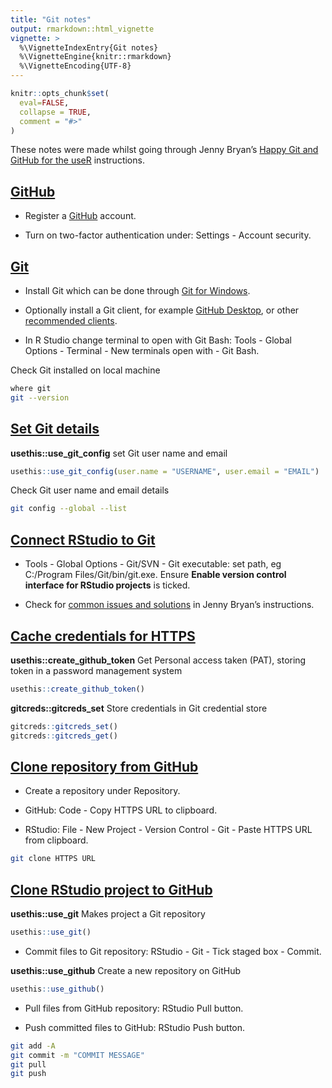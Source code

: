 ```yaml
---
title: "Git notes"
output: rmarkdown::html_vignette
vignette: >
  %\VignetteIndexEntry{Git notes}
  %\VignetteEngine{knitr::rmarkdown}
  %\VignetteEncoding{UTF-8}
---
```


```r
knitr::opts_chunk$set(
  eval=FALSE,
  collapse = TRUE,
  comment = "#>"
)
```

These notes were made whilst going through Jenny Bryan's [Happy Git and GitHub for the useR](https://happygitwithr.com/) instructions.

## [GitHub](https://happygitwithr.com/github-acct.html)

-   Register a [GitHub](https://github.com/) account.

-   Turn on two-factor authentication under: Settings - Account security.

## [Git](https://happygitwithr.com/install-git.html)

-   Install Git which can be done through [Git for Windows](https://gitforwindows.org).

-   Optionally install a Git client, for example [GitHub Desktop](https://desktop.github.com/), or other [recommended clients](https://happygitwithr.com/git-client.html).

-   In R Studio change terminal to open with Git Bash: Tools - Global Options - Terminal - New terminals open with - Git Bash.

Check Git installed on local machine

```bash
where git
git --version
```

## [Set Git details](https://happygitwithr.com/hello-git.html)

**usethis::use_git_config** set Git user name and email

```r
usethis::use_git_config(user.name = "USERNAME", user.email = "EMAIL")
```

Check Git user name and email details

```bash
git config --global --list
```

## [Connect RStudio to Git](https://happygitwithr.com/rstudio-see-git.html)

-   Tools - Global Options - Git/SVN - Git executable: set path, eg C:/Program Files/Git/bin/git.exe. Ensure **Enable version control interface for RStudio projects** is ticked.

-   Check for [common issues and solutions](https://happygitwithr.com/troubleshooting.html) in Jenny Bryan's instructions.

## [Cache credentials for HTTPS](https://happygitwithr.com/credential-caching.html)

**usethis::create_github_token** Get Personal access taken (PAT), storing token in a password management system

```r
usethis::create_github_token()
```

**gitcreds::gitcreds_set** Store credentials in Git credential store

```r
gitcreds::gitcreds_set()
gitcreds::gitcreds_get()
```

## [Clone repository from GitHub](https://happygitwithr.com/new-github-first.html)

-   Create a repository under Repository.

-   GitHub: Code - Copy HTTPS URL to clipboard.

-   RStudio: File - New Project - Version Control - Git - Paste HTTPS URL from clipboard.

```bash
git clone HTTPS URL
```

## [Clone RStudio project to GitHub](https://happygitwithr.com/existing-github-last.html)

**usethis::use_git** Makes project a Git repository

```r
usethis::use_git()
```

-   Commit files to Git repository: RStudio - Git - Tick staged box - Commit.

**usethis::use_github** Create a new repository on GitHub

```r
usethis::use_github()
```

-   Pull files from GitHub repository: RStudio Pull button.

-   Push committed files to GitHub: RStudio Push button.

```bash
git add -A
git commit -m "COMMIT MESSAGE"
git pull
git push
```


